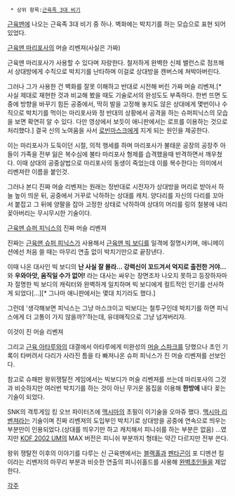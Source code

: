   * 상위 항목:[[근육족 3대 비기]]

[[근육맨]]에 나오는 근육족 3대 비기 중 하나. 벽화에는 박치기를 하는 모습으로 표현 되어 있었다.

{{{#!html
<object classid='clsid:d27cdb6e-ae6d-11cf-96b8-444553540000' codebase='http://download.macromedia.com/pub/shockwave/cabs/flash/swflash.cab#version=9,0,0,0'  id='NFPlayer72074' width='500' height='408'><param name='movie' value='http://serviceapi.nmv.naver.com/flash/NFPlayer.swf?vid=27B917AFD76EB653B5F5C9ECD37E2CF392BE&outKey=V125fc350b04659b90c56fcf41100bd0fee13be95ed3452f06bb6fcf41100bd0fee13' /><param name='wmode' value='transparent' /><param name='allowScriptAccess' value='always' /><param name='allowFullScreen' value='true' /><embed src='http://serviceapi.nmv.naver.com/flash/NFPlayer.swf?vid=27B917AFD76EB653B5F5C9ECD37E2CF392BE&outKey=V125fc350b04659b90c56fcf41100bd0fee13be95ed3452f06bb6fcf41100bd0fee13' wmode='transparent' width='500' height='408' allowScriptAccess='always' name='NFPlayer72074' id='NFPlayer72074' allowFullScreen='true' type='application/x-shockwave-flash' /></object>
}}}
[[근육맨 마리포사]]의 머슬 리벤져(사실은 가짜)

근육맨 마리포사가 사용할 수 있다며 자랑한다. 철저하게 완벽한 신체 밸런스로 점프해서 상대방에게 수직으로 박치기를 난타하며 이걸로 상대방을 캔버스에 쳐박아버린다.

그러나 그가 사용한 건 벽화를 잘못 이해하고 반대로 시전해 버린 가짜 머슬 리벤져.[* 사실 제대로 재현한 것과 비교해 봤을 때도 기술로서의 완성도도 부족하다. 한번 뜨면 도중에 방향을 바꾸기 힘든 공중에서, 딱히 발을 고정해 놓지도 않은 상대에게 몇번이나 수직으로 박치기를 먹이는 마리포사와 정 반대의 상황에서 공격을 하는 슈퍼피닉스의 모습을 보면 확연히 알 수 있다. 다만 영상에서 보듯이 애니판에서는 로프를 이용하는 것으로 처리했다.] 결국 신의 노여움을 사서 [[로빈마스크]]에게 지게 되는 원인을 제공한다.

이는 마리포사가 도둑이던 시절, 의적 행세를 하며 마리포사가 불태운 공장의 공장주 아들이 가족을 전부 잃은 복수심에 불타 마리포사 형제를 습격했을때 반격하면서 깨우쳤다. 이때 상대의 공중살법으로 마리포사의 동생이 죽었는데 이를 복수한다는 의미에서 리벤져란 이름을 붙인것.

그러나 본디 진짜 머슬 리벤져는 원래는 정반대로 시전자가 상대방을 머리로 받아서 하늘 높이 띄운 뒤, 공중에서 거꾸로 낙하하는 상대를 캐치. 양다리를 자신의 다리를 꼬아서 붙잡고 그 뒤에 양팔을 잡아 고정한 상태로 낙하하여 상대의 머리를 링의 철봉에 내리 꽂아버리는 무시무시한 기술이다.

{{{#!html
<object classid='clsid:d27cdb6e-ae6d-11cf-96b8-444553540000' codebase='http://download.macromedia.com/pub/shockwave/cabs/flash/swflash.cab#version=9,0,0,0'  id='NFPlayer99518' width='500' height='408'><param name='movie' value='http://serviceapi.nmv.naver.com/flash/NFPlayer.swf?vid=85FDC681B8CBFFE1E51CA138C997517B84EE&outKey=V125fb1e0becc2ed2beee09a50cb4c302d8f973bf3c40010d45f309a50cb4c302d8f9' /><param name='wmode' value='transparent' /><param name='allowScriptAccess' value='always' /><param name='allowFullScreen' value='true' /><embed src='http://serviceapi.nmv.naver.com/flash/NFPlayer.swf?vid=85FDC681B8CBFFE1E51CA138C997517B84EE&outKey=V125fb1e0becc2ed2beee09a50cb4c302d8f973bf3c40010d45f309a50cb4c302d8f9' wmode='transparent' width='500' height='408' allowScriptAccess='always' name='NFPlayer99518' id='NFPlayer99518' allowFullScreen='true' type='application/x-shockwave-flash' /></object>
}}}
[[근육맨 슈퍼 피닉스]]의 진짜 머슬 리벤져

진짜는 [[근육맨 슈퍼 피닉스]]가 사용해서 [[근육맨 빅 보디]]를 일격에 절명시키며, 애니메이션에선 처음 쓸 때는 마무리 연출 없이 박치기만으로 끝장낸다.

이때 나온 대사인 빅 보디의 '''난 사실 잘 몰라... 강력신이 꼬드겨서 억지로 출전한 거야...''' 와 '''우와아앗, 움직일 수가 없어!''' 라는 대사는 싸우는 장면조차 나오지 못하고 등장하자마자 절명한 빅 보디의 캐릭터와 완벽하게 일치하며 빅 보디에게 컬트적인 인기를 선사하게 되었다[...][* 그나마 애니판에서는 몇대 치기라도 했다.]

그런데 '생각해보면 피닉스는 그냥 마스크이고 빅보디는 철투구인데 박치기를 하면 피닉스에게 더 고통이 가지 않을까?'하는데, 유데매직으로 그냥 넘겨버리자.

{{{#!html
<object classid='clsid:d27cdb6e-ae6d-11cf-96b8-444553540000' codebase='http://download.macromedia.com/pub/shockwave/cabs/flash/swflash.cab#version=9,0,0,0'  id='NFPlayer53720' width='500' height='408'><param name='movie' value='http://serviceapi.nmv.naver.com/flash/NFPlayer.swf?vid=43EC31E6531FE3D18958829464114546CF9C&outKey=V1272743a601cf2d583e3231e17f531b10e29bb6213aad7d3285d231e17f531b10e29' /><param name='wmode' value='transparent' /><param name='allowScriptAccess' value='always' /><param name='allowFullScreen' value='true' /><embed src='http://serviceapi.nmv.naver.com/flash/NFPlayer.swf?vid=43EC31E6531FE3D18958829464114546CF9C&outKey=V1272743a601cf2d583e3231e17f531b10e29bb6213aad7d3285d231e17f531b10e29' wmode='transparent' width='500' height='408' allowScriptAccess='always' name='NFPlayer53720' id='NFPlayer53720' allowFullScreen='true' type='application/x-shockwave-flash' /></object>
}}}
이것이 진 머슬 리벤져

그리고 [[근육 아타루]]와의 대결에서 아타루에게 미완성의 [[머슬 스파크]]를 당했으나 초인 기록이 타버려서 다리가 사라진 틈을 타 빠져나온 슈퍼 피닉스가 진 머슬 리벤져를 선보인다.

참고로 슈패판 왕위쟁탈전 게임에서는 빅보디가 머슬 리벤져를 쓰는데 마리포사의 그것과 비슷하지만 여러번 박치기를 하는 것이 아닌 무거운 몸집을 이용해 '''한방에''' 내다 꽂는 기술이 되었다.

SNK의 격투게임 킹 오브 파이터즈에 [[맥시마]]의 초필이 이기술을 오마쥬 했다. [[맥시마 리벤져]]라는 기술이며 진짜 리벤져의 도입부인 박치기로 상대방을 공중에 연속으로 띄우는 부분만이 인용되었다.(상대를 띄우기만 하고 캐치해서 피니쉬를 하는 부분은 없음)
...였지만 [[KOF 2002 UM]]의 MAX 버전은 피니쉬 부분까지 형태는 약간 다르지만 전부 쓴다.

왕위 쟁탈전 이후의 이야기를 다루는 신 근육맨에서는 [[블랙홀]]과 [[펜타곤]]이 포 디멘션 킬이라는 리벤저의 마무리 부분과 비슷한 연출의 피니쉬홀드를 사용해 [[완벽초인]]들을 제압한다.

[[각주]]
